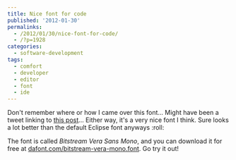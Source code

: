 ```yaml
---
title: Nice font for code
published: '2012-01-30'
permalinks:
  - /2012/01/30/nice-font-for-code/
  - /?p=1928
categories:
  - software-development
tags:
  - comfort
  - developer
  - editor
  - font
  - ide
---
```


Don't remember where or how I came over this font... Might have been a tweet linking to [this post](http://codeulate.com/2009/11/making-githubs-code-readable/)... Either way, it's a very nice font I think. Sure looks a lot better than the default Eclipse font anyways :roll:

The font is called _Bitstream Vera Sans Mono_, and you can download it for free at [dafont.com/bitstream-vera-mono.font](http://www.dafont.com/bitstream-vera-mono.font). Go try it out!
